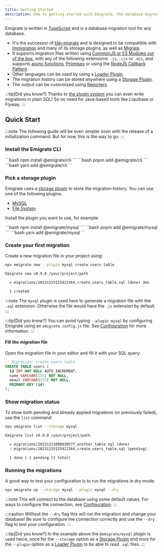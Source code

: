 ```yaml
---
title: Getting Started
description: How to getting started with Emigrate, the database migration tool
---
```



Emigrate is written in [TypeScript](https://www.typescriptlang.org) and is a database migration tool for any database.

* It's the successor of [klei-migrate](https://github.com/klei/migrate) and is designed to be compatible with [Immigration](https://github.com/blakeembrey/node-immigration) and many of its storage plugins, as well as [Migrate](https://github.com/tj/node-migrate).
* It supports migration files written using [CommonJS or ES Modules out of the box](/loaders/default/), with any of the following extensions: `.js`, `.cjs` or `.mjs`, and supports [async functions](https://developer.mozilla.org/en-US/docs/Web/JavaScript/Reference/Statements/async_function), [Promises](https://developer.mozilla.org/en-US/docs/Web/JavaScript/Reference/Global_Objects/Promise) or using the [NodeJS Callback Pattern](https://nodejs.org/en/learn/asynchronous-work/javascript-asynchronous-programming-and-callbacks#handling-errors-in-callbacks).
* Other languages can be used by using a [Loader Plugin](/loaders/).
* The migration history can be stored anywhere using a [Storage Plugin](/storage/).
* The output can be customized using [Reporters](/reporters/).

:::tip[Did you know?]
Thanks to [the plugin system](/plugins/) you can even write migrations in plain SQL! So no need for Java-based tools like Liquibase or Flyway.
:::

## Quick Start

:::note
The following guide will be even simpler soon with the release of a initialization command.
But for now, this is the way to go.
:::

### Install the Emigrate CLI

<Tabs>
  <TabItem label="npm">
    ```bash
    npm install @emigrate/cli
    ```
  </TabItem>
  <TabItem label="pnpm">
    ```bash
    pnpm add @emigrate/cli
    ```
  </TabItem>
  <TabItem label="yarn">
    ```bash
    yarn add @emigrate/cli
    ```
  </TabItem>
</Tabs>

### Pick a storage plugin

Emigrate uses a [storage plugin](/plugins/storage/) to store the migration history. You can use one of the following plugins:

- [MySQL](/plugins/storage/mysql)
- [File System](/plugins/storage/file-system)

Install the plugin you want to use, for example:

<Tabs>
  <TabItem label="npm">
    ```bash
    npm install @emigrate/mysql
    ```
  </TabItem>
  <TabItem label="pnpm">
    ```bash
    pnpm add @emigrate/mysql
    ```
  </TabItem>
  <TabItem label="yarn">
    ```bash
    yarn add @emigrate/mysql
    ```
  </TabItem>
</Tabs>

### Create your first migration

Create a new migration file in your project using:

```bash title="Create a new migration file"
npx emigrate new --plugin mysql create users table
```

```txt title="Output"
Emigrate new v0.9.0 /your/project/path

  ✔ migrations/20231215125421364_create_users_table.sql (done) 3ms

  1 created

```

:::note
The `mysql` plugin is used here to generate a migration file with the `.sql` extension.
Otherwise the file would have the `.js` extension by default.
:::

:::tip[Did you know?]
You can avoid typing `--plugin mysql` by configuring Emigrate using an `emigrate.config.js` file.
See [Configuration](/configuration/) for more information.
:::

#### Fill the migration file

Open the migration file in your editor and fill it with your SQL query:

```sql title="migrations/20231215125421364_create_users_table.sql" {2-7}
-- Migration: create users table
CREATE TABLE users (
  id INT NOT NULL AUTO_INCREMENT,
  name VARCHAR(255) NOT NULL,
  email VARCHAR(255) NOT NULL,
  PRIMARY KEY (id)
);
```

### Show migration status

To show both pending and already applied migrations (or previously failed), use the `list` command:

```bash title="Show all migrations"
npx emigrate list --storage mysql
```

```txt title="Example output"
Emigrate list v0.9.0 /your/project/path

  ✔ migrations/20231211090830577_another_table.sql (done)
  › migrations/20231215125421364_create_users_table.sql (pending)

  1 done | 1 pending (2 total)

```

### Running the migrations

A good way to test your configuration is to run the migrations in dry mode:

```bash title="Show pending migrations"
npx emigrate up --storage mysql --plugin mysql --dry
```

:::note
This will connect to the database using some default values. For ways to configure the connection, see [Configuration](/configuration).
:::

:::caution
Without the `--dry` flag this will run the migration and change your database!
Be sure to configure the connection correctly and use the `--dry` flag to test your configuration.
:::

:::tip[Did you know?]
In the example above the `@emigrate/mysql` plugin is used twice, once for the `--storage` option as a [Storage Plugin](/storage/)
and once for the `--plugin` option as a [Loader Plugin](/loaders/) to be able to read `.sql` files.
:::
